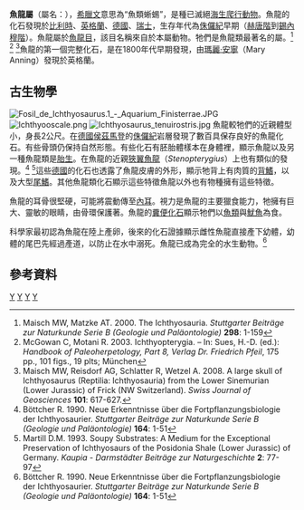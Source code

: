 {{Otheruses|other=魚龍的其他用法|魚龍 (消歧義)}}
{{Automatic taxobox
| taxon = Ichthyosaurus
| image = Ichthyosaurus communis 2.JPG
| image_width = 250px
| image_caption = 尋常魚龍的化石标本
| fossil_range = [[三叠纪|三叠纪]]晚期至[[侏儸紀|侏儸紀]]早期，{{Fossil range|208.5|182.7}}
| authority = de la Beche & Conybeare, 1821
| type_species=†'''尋常魚龍 ''Ichthyosaurus communis'''''
| type_species_authority=Conybeare, 1822
| subdivision_ranks = 其它種
| subdivision = 
*†'''中型鱼龙 ''I. intermedius''''' <small>Conybeare, 1822</small>
*†'''短頭魚龍 ''I. breviceps''''' <small>[[理查德·歐文|Owen]], 1881</small>
*†'''科尼比尔鱼龙 ''I. conybeari''''' <small>[[理查德·莱德克|Lydekker]], 1888</small>
*†'''西拉蒙鱼龙 ''I. ceramensis''''' <small>Conybeare, 1822</small>
*†'''安宁鱼龙 ''I. anningae''''' <small>Lomax & Massare, 2015</small>
*†'''拉氏魚龍 ''I. larkini''''' <small>Lomax & Massare, 2017</small><ref name=PPIchthyosaurus>{{cite journal |author1=Dean R. Lomax |author2=Judy A. Massare |year=2016 |title=Two new species of ''Ichthyosaurus'' from the lowermost Jurassic (Hettangian) of Somerset, England |journal=Papers in Palaeontology |volume=Online edition |issue= |pages= |doi=10.1002/spp2.1065 }}</ref>
*†'''薩默塞持魚龍 ''I. somersetensis''''' <small>Lomax & Massare, 2017</small><ref name=PPIchthyosaurus />
}}
'''魚龍屬'''（屬名：{{lang|la|''Ichthyosaurus''}}），[[希臘文|希臘文]]意思為“魚類蜥蜴”，是種已滅絕[[海生爬行動物|海生爬行動物]]。魚龍的化石發現於[[比利時|比利時]]、[[英格蘭|英格蘭]]、[[德國|德國]]、[[瑞士|瑞士]]，生存年代為[[侏儸紀|侏儸紀]]早期（[[赫唐階|赫唐階]]到[[錫內穆階|錫內穆階]]）。魚龍屬於[[魚龍目|魚龍目]]，該目名稱來自於本屬動物。牠們是魚龍類最著名的屬。<ref name="Maisch & Matzke, 2000">Maisch MW, Matzke AT. 2000. The Ichthyosauria. ''Stuttgarter Beiträge zur Naturkunde Serie B (Geologie und Paläontologie)'' '''298''': 1-159</ref> <ref name="McGowan & Motani, 2003">McGowan C, Motani R. 2003. Ichthyopterygia. – In: Sues, H.-D. (ed.): ''Handbook of Paleoherpetology, Part 8, Verlag Dr. Friedrich Pfeil'', 175 pp., 101 figs., 19 plts; München</ref> <ref name="Maisch et al., 2008">Maisch MW, Reisdorf AG, Schlatter R, Wetzel A. 2008. A large skull of Ichthyosaurus (Reptilia: Ichthyosauria) from the Lower Sinemurian (Lower Jurassic) of Frick (NW Switzerland). ''Swiss Journal of Geosciences'' '''101''': 617-627. </ref>魚龍的第一個完整化石，是在1800年代早期發現，由[[瑪麗·安寧|瑪麗·安寧]]（Mary Anning）發現於英格蘭。

==古生物學==
[[File:Fosil_de_Ichthyosaurus.1_-_Aquarium_Finisterrae.JPG|thumb]]
[[File:Ichthyooscale.png|thumb]]
[[File:Ichthyosaurus_tenuirostris.jpg|thumb]] 
魚龍較牠們的近親體型小，身長2公尺。在[[德國|德國]][[侯茲馬登|侯茲馬登]]的[[侏儸紀|侏儸紀]]岩層發現了數百具保存良好的魚龍化石。有些骨頭仍保持自然形態。有些化石有胚胎體樣本在身體裡，顯示魚龍以及另一種魚龍類是[[胎生|胎生]]。在魚龍的近親[[狹翼魚龍|狹翼魚龍]]（''Stenopterygius''）上也有類似的發現。<ref name="Böttcher, 1990">Böttcher R. 1990. Neue Erkenntnisse über die Fortpflanzungsbiologie der Ichthyosaurier. ''Stuttgarter Beiträge zur Naturkunde Serie B (Geologie und Paläontologie)'' '''164''': 1-51</ref> <ref name="Martill, 1993">Martill D.M. 1993. Soupy Substrates: A Medium for the Exceptional Preservation of Ichthyosaurs of the Posidonia Shale (Lower Jurassic) of Germany. ''Kaupia - Darmstädter Beiträge zur Naturgeschichte'' '''2''': 77-97</ref>這些[[德國|德國]]的化石也透露了魚龍皮膚的外形，顯示牠背上有肉質的[[背鰭|背鰭]]，以及大型[[尾鰭|尾鰭]]。其他魚龍類化石顯示這些特徵魚龍以外也有物種擁有這些特徵。

魚龍的耳骨很堅硬，可能將震動傳至[[內耳|內耳]]。視力是魚龍的主要獵食能力，牠擁有巨大、靈敏的眼睛，由骨環保護著。魚龍的[[糞便化石|糞便化石]]顯示牠們以[[魚類|魚類]]與[[魷魚|魷魚]]為食。

科學家最初認為魚龍在陸上產卵，後來的化石證據顯示雌性魚龍直接產下幼體，幼體的尾巴先經過產道，以防止在水中溺死。魚龍已成為完全的水生動物。<ref name="Böttcher, 1990">Böttcher R. 1990. Neue Erkenntnisse über die Fortpflanzungsbiologie der Ichthyosaurier. ''Stuttgarter Beiträge zur Naturkunde Serie B (Geologie und Paläontologie)'' '''164''': 1-51</ref>

==參考資料==
{{reflist}}
{{魚龍目|P.}}
{{taxonbar}}
[[Category:魚龍目|Y]]
[[Category:三叠纪爬行动物|Y]]
[[Category:侏羅紀爬行動物|Y]]
[[Category:1821年描述的分类群|Y]]